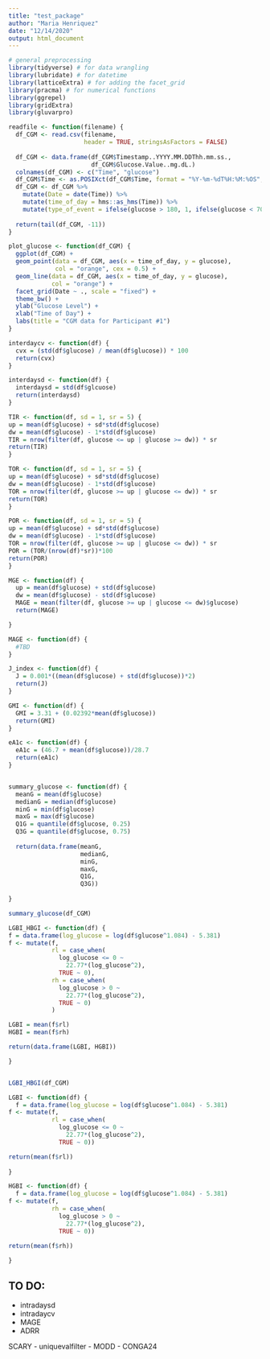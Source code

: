 ```yaml
---
title: "test_package"
author: "Maria Henriquez"
date: "12/14/2020"
output: html_document
---
```


```r
# general preprocessing
library(tidyverse) # for data wrangling
library(lubridate) # for datetime
library(latticeExtra) # for adding the facet_grid
library(pracma) # for numerical functions
library(ggrepel)
library(gridExtra)
library(gluvarpro)
```


```r
readfile <- function(filename) {
  df_CGM <- read.csv(filename, 
                     header = TRUE, stringsAsFactors = FALSE)
  
  df_CGM <- data.frame(df_CGM$Timestamp..YYYY.MM.DDThh.mm.ss.,
                       df_CGM$Glucose.Value..mg.dL.)
  colnames(df_CGM) <- c("Time", "glucose")
  df_CGM$Time <- as.POSIXct(df_CGM$Time, format = "%Y-%m-%dT%H:%M:%OS", origin = "1970-01-01")
  df_CGM <- df_CGM %>%
    mutate(Date = date(Time)) %>%
    mutate(time_of_day = hms::as_hms(Time)) %>%
    mutate(type_of_event = ifelse(glucose > 180, 1, ifelse(glucose < 70, -1, 0))) # threshold and label is for hyper-/hypoglycemia identification
  
  return(tail(df_CGM, -11))
}
```

```r
plot_glucose <- function(df_CGM) {
  ggplot(df_CGM) +
  geom_point(data = df_CGM, aes(x = time_of_day, y = glucose),
             col = "orange", cex = 0.5) +
  geom_line(data = df_CGM, aes(x = time_of_day, y = glucose),
            col = "orange") +
  facet_grid(Date ~ ., scale = "fixed") +
  theme_bw() +
  ylab("Glucose Level") +
  xlab("Time of Day") +
  labs(title = "CGM data for Participant #1")
}

```

```r
interdaycv <- function(df) {
  cvx = (std(df$glucose) / mean(df$glucose)) * 100
  return(cvx)
}
```

```r
interdaysd <- function(df) {
  interdaysd = std(df$glcuose)
  return(interdaysd)
}
```

```r
TIR <- function(df, sd = 1, sr = 5) {
up = mean(df$glucose) + sd*std(df$glucose)
dw = mean(df$glucose) - 1*std(df$glucose)
TIR = nrow(filter(df, glucose <= up | glucose >= dw)) * sr
return(TIR)
}

```


```r
TOR <- function(df, sd = 1, sr = 5) {
up = mean(df$glucose) + sd*std(df$glucose)
dw = mean(df$glucose) - 1*std(df$glucose)
TOR = nrow(filter(df, glucose >= up | glucose <= dw)) * sr
return(TOR)
}
```

```r
POR <- function(df, sd = 1, sr = 5) {
up = mean(df$glucose) + sd*std(df$glucose)
dw = mean(df$glucose) - 1*std(df$glucose)
TOR = nrow(filter(df, glucose >= up | glucose <= dw)) * sr
POR = (TOR/(nrow(df)*sr))*100
return(POR)
}

```


```r
MGE <- function(df) {
  up = mean(df$glucose) + std(df$glucose)
  dw = mean(df$glucose) - std(df$glucose)
  MAGE = mean(filter(df, glucose >= up | glucose <= dw)$glucose)
  return(MAGE)

}
```

```r
MAGE <- function(df) {
  #TBD
}
```

```r
J_index <- function(df) {
  J = 0.001*((mean(df$glucose) + std(df$glucose))*2)
  return(J)
}
```

```r
GMI <- function(df) {
  GMI = 3.31 + (0.02392*mean(df$glucose))
  return(GMI)
}
```

```r
eA1c <- function(df) {
  eA1c = (46.7 + mean(df$glucose))/28.7
  return(eA1c)
}
```

```r

```

```r
summary_glucose <- function(df) {
  meanG = mean(df$glucose)
  medianG = median(df$glucose)
  minG = min(df$glucose)
  maxG = max(df$glucose)
  Q1G = quantile(df$glucose, 0.25)
  Q3G = quantile(df$glucose, 0.75)
  
  return(data.frame(meanG,
                    medianG,
                    minG,
                    maxG,
                    Q1G,
                    Q3G))
  
}
```

```r
summary_glucose(df_CGM)
```

```r
LGBI_HBGI <- function(df) {
f = data.frame(log_glucose = log(df$glucose^1.084) - 5.381)
f <- mutate(f, 
            rl = case_when(
              log_glucose <= 0 ~
                22.77*(log_glucose^2),
              TRUE ~ 0),
            rh = case_when(
              log_glucose > 0 ~
                22.77*(log_glucose^2),
              TRUE ~ 0)
            )

LGBI = mean(f$rl)
HGBI = mean(f$rh)

return(data.frame(LGBI, HGBI))

}


LGBI_HBGI(df_CGM)
```

```r
LGBI <- function(df) {
  f = data.frame(log_glucose = log(df$glucose^1.084) - 5.381)
f <- mutate(f, 
            rl = case_when(
              log_glucose <= 0 ~
                22.77*(log_glucose^2),
              TRUE ~ 0))

return(mean(f$rl))
  
}

```

```r
HGBI <- function(df) {
  f = data.frame(log_glucose = log(df$glucose^1.084) - 5.381)
f <- mutate(f, 
            rh = case_when(
              log_glucose > 0 ~
                22.77*(log_glucose^2),
              TRUE ~ 0))

return(mean(f$rh))
  
}

```




## TO DO:

- intradaysd
- intradaycv
- MAGE
- ADRR

SCARY
- uniquevalfilter
- MODD
- CONGA24









